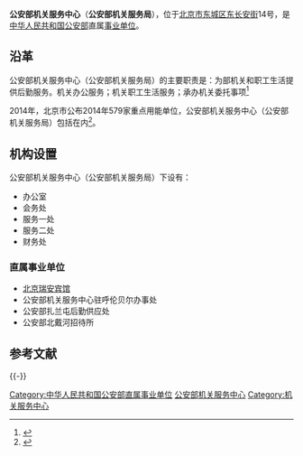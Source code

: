 '''公安部机关服务中心'''（'''公安部机关服务局'''），位于[[北京市|北京市]][[东城区|东城区]][[东长安街|东长安街]]14号，是[[中华人民共和国公安部|中华人民共和国公安部]]直属[[事业单位|事业单位]]。

== 沿革 ==
公安部机关服务中心（公安部机关服务局）的主要职责是：为部机关和职工生活提供后勤服务。机关办公服务；机关职工生活服务；承办机关委托事项<ref>{{Cite web |url = http://www.gjsy.gov.cn/cxzl/ |title = 公安部机关服务中心 |author =  |date =  |publisher = 事业单位在线 |language =  |accessdate = 2017-03-29 |quote =  |archive-url = https://web.archive.org/web/20180222072940/http://www.gjsy.gov.cn/cxzl/ |archive-date = 2018-02-22 |dead-url = yes }}</ref>

2014年，北京市公布2014年579家重点用能单位，公安部机关服务中心（公安部机关服务局）包括在内<ref>{{Cite web |url = http://news.sina.com.cn/o/2014-05-13/184130127815.shtml |title = 北京公布579家重点用能单位 |author =  |date = 2014-05-13 |publisher = 新浪 |language =  |accessdate =  |quote =  }}</ref>。

== 机构设置 ==
公安部机关服务中心（公安部机关服务局）下设有：
* 办公室
* 会务处
* 服务一处
* 服务二处
* 财务处

=== 直属事业单位 ===
* [[北京瑞安宾馆|北京瑞安宾馆]]
* 公安部机关服务中心驻呼伦贝尔办事处
* 公安部扎兰屯后勤供应处
* 公安部北戴河招待所

== 参考文献 ==
{{Reflist|2}}

{{-}}
{{中华人民共和国公安部}}

[[Category:中华人民共和国公安部直属事业单位|Category:中华人民共和国公安部直属事业单位]]
[[Category:公安部机关服务中心|]]
[[Category:机关服务中心|Category:机关服务中心]]